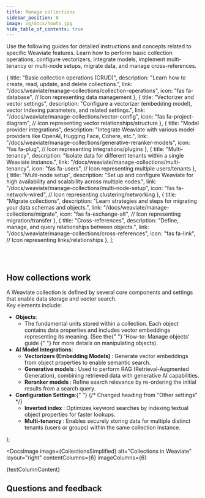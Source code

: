 ```yaml
---
title: Manage collections
sidebar_position: 0
image: og/docs/howto.jpg
hide_table_of_contents: true
---
```


Use the following guides for detailed instructions and concepts related to specific Weaviate features. Learn how to perform basic collection operations, configure vectorizers, integrate models, implement multi-tenancy or multi-node setups, migrate data, and manage cross-references.


  {
    title: "Basic collection operations (CRUD)",
    description: "Learn how to create, read, update, and delete collections.",
    link: "/docs/weaviate/manage-collections/collection-operations",
    icon: "fas fa-database", // Icon representing data management
  },
  {
    title: "Vectorizer and vector settings",
    description:
      "Configure a vectorizer (embedding model), vector indexing parameters, and related settings.",
    link: "/docs/weaviate/manage-collections/vector-config",
    icon: "fas fa-project-diagram", // Icon representing vector relationships/structure
  },
  {
    title: "Model provider integrations",
    description:
      "Integrate Weaviate with various model providers like OpenAI, Hugging Face, Cohere, etc.",
    link: "/docs/weaviate/manage-collections/generative-reranker-models",
    icon: "fas fa-plug", // Icon representing integrations/plugins
  },
  {
    title: "Multi-tenancy",
    description:
      "Isolate data for different tenants within a single Weaviate instance.",
    link: "/docs/weaviate/manage-collections/multi-tenancy",
    icon: "fas fa-users", // Icon representing multiple users/tenants
  },
  {
    title: "Multi-node setup",
    description:
      "Set up and configure Weaviate for high availability and scalability across multiple nodes.",
    link: "/docs/weaviate/manage-collections/multi-node-setup",
    icon: "fas fa-network-wired", // Icon representing clustering/networking
  },
  {
    title: "Migrate collections",
    description:
      "Learn strategies and steps for migrating your data schemas and objects.",
    link: "/docs/weaviate/manage-collections/migrate",
    icon: "fas fa-exchange-alt", // Icon representing migration/transfer
  },
  {
    title: "Cross-references",
    description: "Define, manage, and query relationships between objects.",
    link: "/docs/weaviate/manage-collections/cross-references",
    icon: "fas fa-link", // Icon representing links/relationships
  },
];

<br />
<CardsSection items={specificGuidesData} />
<br />

## How collections work

A Weaviate collection is defined by several core components and settings that enable data storage and vector search.  
Key elements include:


  <ul>
    <li>
      <b>Objects</b>:
      <ul>
        <li>
          The fundamental units stored within a collection. Each object contains
          data properties and includes vector embeddings representing its
          meaning. (See the{" "}
          <Link to="/docs/weaviate/manage-objects">
            'How-to: Manage objects' guide
          </Link>{" "}
          for more details on manipulating objects).
        </li>
      </ul>
    </li>
    <li>
      <b>AI Model Integrations</b>:
      <ul>
        <li>
          <b>
            <Link to="/docs/weaviate/manage-collections/vector-config">
              Vectorizers (Embedding Models)
            </Link>
          </b>
          : Generate vector embeddings from object properties to enable semantic
          search.
        </li>
        <li>
          <b>
            <Link to="/docs/weaviate/manage-collections/generative-reranker-models">
              Generative models
            </Link>
          </b>
          : Used to perform RAG (Retrieval-Augmented Generation), combining retrieved
          data with generative AI capabilities.
        </li>
        <li>
          <b>
            <Link to="/docs/weaviate/manage-collections/generative-reranker-models">
              Reranker models
            </Link>
          </b>
          : Refine search relevance by re-ordering the initial results from a search
          query.
        </li>
      </ul>
    </li>
    <li>
      <b>Configuration Settings</b>:{" "}
      {/* Changed heading from "Other settings" */}
      <ul>
        <li>
          <b>
            <Link to="/docs/weaviate/manage-collections/collection-operations#set-inverted-index-parameters">
              Inverted index
            </Link>
          </b>
          : Optimizes keyword searches by indexing textual object properties for
          faster lookups.
        </li>
        <li>
          <b>
            <Link to="/docs/weaviate/manage-collections/multi-tenancy">
              Multi-tenancy
            </Link>
          </b>
          : Enables securely storing data for multiple distinct tenants (users or
          groups) within the same collection instance.
        </li>
      </ul>
    </li>
  </ul>
);

<DocsImage
  image={CollectionsSimplified}
  alt="Collections in Weaviate"
  layout="right"
  contentColumns={6}
  imageColumns={6}
>
  {textColumnContent}
</DocsImage>

## Questions and feedback


<DocsFeedback />
